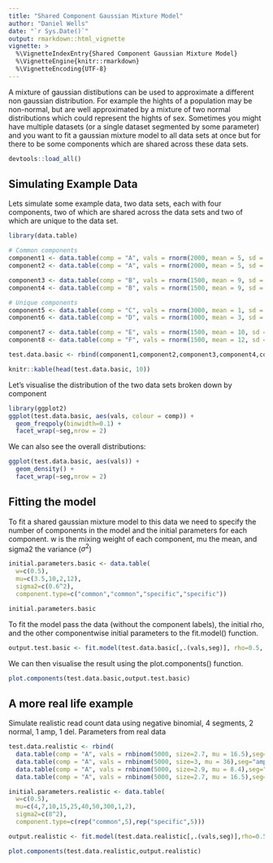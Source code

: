 ```yaml
---
title: "Shared Component Gaussian Mixture Model"
author: "Daniel Wells"
date: "`r Sys.Date()`"
output: rmarkdown::html_vignette
vignette: >
  %\VignetteIndexEntry{Shared Component Gaussian Mixture Model}
  %\VignetteEngine{knitr::rmarkdown}
  %\VignetteEncoding{UTF-8}
---
```


A mixture of gaussian distibutions can be used to approximate a different non gaussian distribution. For example the hights of a population may be non-normal, but are well approximated by a mixture of two normal distributions which could represent the hights of sex. Sometimes you might have multiple datasets (or a single dataset segmented by some parameter) and you want to fit a gaussian mixture model to all data sets at once but for there to be some components which are shared across these data sets.

```r
devtools::load_all()
```

## Simulating Example Data

Lets simulate some example data, two data sets, each with four components, two of which are shared across the data sets and two of which are unique to the data set.

```r
library(data.table)

# Common components
component1 <- data.table(comp = "A", vals = rnorm(2000, mean = 5, sd = 0.5),seg="seg1")
component2 <- data.table(comp = "A", vals = rnorm(2000, mean = 5, sd = 0.5),seg="seg2")

component3 <- data.table(comp = "B", vals = rnorm(1500, mean = 9, sd = 0.5),seg="seg1")
component4 <- data.table(comp = "B", vals = rnorm(1500, mean = 9, sd = 0.5),seg="seg2")

# Unique components
component5 <- data.table(comp = "C", vals = rnorm(3000, mean = 1, sd = 0.5),seg="seg1")
component6 <- data.table(comp = "D", vals = rnorm(1000, mean = 3, sd = 0.5),seg="seg2")

component7 <- data.table(comp = "E", vals = rnorm(1500, mean = 10, sd = 0.5),seg="seg1")
component8 <- data.table(comp = "F", vals = rnorm(1500, mean = 12, sd = 0.5),seg="seg2")

test.data.basic <- rbind(component1,component2,component3,component4,component5,component6,component7,component8)

knitr::kable(head(test.data.basic, 10))

```

Let's visualise the distribution of the two data sets broken down by component

```r
library(ggplot2)
ggplot(test.data.basic, aes(vals, colour = comp)) +
  geom_freqpoly(binwidth=0.1) +
  facet_wrap(~seg,nrow = 2)
```

We can also see the overall distributions:
```r
ggplot(test.data.basic, aes(vals)) +
  geom_density() +
  facet_wrap(~seg,nrow = 2)
```

## Fitting the model

To fit a shared gaussian mixture model to this data we need to specify the number of components in the model and the initial parameters for each component. w is the mixing weight of each component, mu the mean, and sigma2 the variance ($\sigma^2$)

```r
initial.parameters.basic <- data.table(
  w=c(0.5),
  mu=c(3.5,10,2,12),
  sigma2=c(0.6^2),
  component.type=c("common","common","specific","specific"))

initial.parameters.basic
```

To fit the model pass the data (without the component labels), the initial rho, and the other componentwise initial parameters to the fit.model() function.

```r
output.test.basic <- fit.model(test.data.basic[,.(vals,seg)], rho=0.5, initial.parameters.basic)
```

We can then visualise the result using the plot.components() function.
```r
plot.components(test.data.basic,output.test.basic)

```

## A more real life example

Simulate realistic read count data using negative binomial, 4 segments, 2 normal, 1 amp, 1 del. Parameters from real data

```r
test.data.realistic <- rbind(
  data.table(comp = "A", vals = rnbinom(5000, size=2.7, mu = 16.5),seg="normal.1"),
  data.table(comp = "A", vals = rnbinom(5000, size=3, mu = 36),seg="amplified.1"),
  data.table(comp = "A", vals = rnbinom(5000, size=2.9, mu = 8.4),seg="deleted.1"),
  data.table(comp = "A", vals = rnbinom(5000, size=2.7, mu = 16.5),seg="normal.2"))

initial.parameters.realistic <- data.table(
  w=c(0.5),
  mu=c(4,7,10,15,25,40,50,300,1,2),
  sigma2=c(8^2),
  component.type=c(rep("common",5),rep("specific",5)))

output.realistic <- fit.model(test.data.realistic[,.(vals,seg)],rho=0.5,initial.parameters.realistic)

plot.components(test.data.realistic,output.realistic)
```
